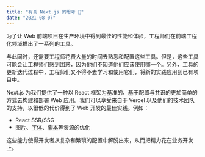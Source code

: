 ```yaml
---
title: "有关 Next.js 的思考 🤔"
date: "2021-08-07"
---
```


为了让 Web 前端项目在生产环境中得到最佳的性能和体验，工程师们在前端工程化领域推出了一系列的工具。

与此同时，还需要工程师花费大量的时间去熟悉和配置这些工具。但是，这些工具可能会让工程师们感到困惑，因为他们不知道他们应该使用哪一个。另外，工具的更新迭代过程中，工程师们又不得不去学习和使用它们，将新的实践应用到已有项目中。

Next.js 为我们提供了一种以 React 框架为基准的、基于配置与共识的更加简单的方式去构建和部署 Web 应用。我们可以享受来自于 Vercel 以及他们的技术团队的支持，以很低的代价得到了 Web 开发的最佳实践。例如：

- React SSR/SSG
- [图片](https://nextjs.org/docs/basic-features/image-optimization)、[字体](https://nextjs.org/docs/basic-features/font-optimization)、[脚本](https://nextjs.org/docs/basic-features/script)等资源的优化

这些能力使得开发者从复杂和繁琐的配置中解脱出来，从而把精力花在业务开发上。
